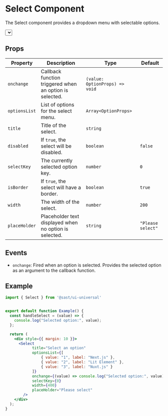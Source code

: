 
# Select Component

The Select component provides a dropdown menu with selectable options.

<Wraper>
    <div style={{margin: 10}}>
        <Select
            title="Select an option"
            optionsList={[
                { value: "1", label: "Next.js" },
                { value: "2", label: "Lit Element" },
                { value: "3", label: "Nuxt.js" }
            ]}
            onchange={(value) => console.log("Selected option:", value)}
            selectKey={0}
            width={400}
            placeHolder="Please select"
        />
    </div>
</Wraper>

## Props

| Property           | Description                                      | Type                                          | Default  |
|--------------------|--------------------------------------------------|-----------------------------------------------|----------|
| `onchange`         | Callback function triggered when an option is selected. | `(value: OptionProps) => void`             |          |
| `optionsList`      | List of options for the select menu.             | `Array<OptionProps>`                         |          |
| `title`            | Title of the select.                             | `string`                                      |          |
| `disabled`         | If `true`, the select will be disabled.          | `boolean`                                     | `false`  |
| `selectKey`        | The currently selected option key.               | `number`                                      | `0`      |
| `isBorder`         | If `true`, the select will have a border.        | `boolean`                                     | `true`   |
| `width`            | The width of the select.                         | `number`                                      | `200`    |
| `placeHolder`      | Placeholder text displayed when no option is selected. | `string`                                 | `"Please select"` |

## Events

- `onchange`: Fired when an option is selected. Provides the selected option as an argument to the callback function.

## Example

```jsx
import { Select } from '@sast/ui-universal'


export default function Example() {
  const handleSelect = (value) => {
    console.log("Selected option:", value);
  };

  return (
    <div style={{ margin: 10 }}>
      <Select
            title="Select an option"
            optionsList={[
                { value: "1", label: "Next.js" },
                { value: "2", label: "Lit Element" },
                { value: "3", label: "Nuxt.js" }
            ]}
            onchange={(value) => console.log("Selected option:", value)}
            selectKey={0}
            width={400}
            placeHolder="Please select"
        />
    </div>
  );
}
```